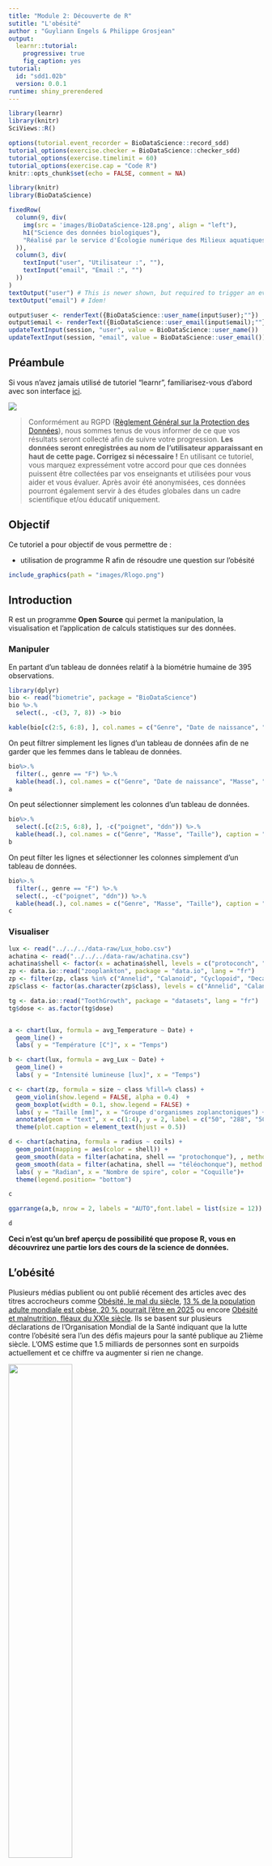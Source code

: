 ```yaml
---
title: "Module 2: Découverte de R"
sutitle: "L'obésité"
author : "Guyliann Engels & Philippe Grosjean"
output:
  learnr::tutorial:
    progressive: true
    fig_caption: yes
tutorial:
  id: "sdd1.02b"
  version: 0.0.1
runtime: shiny_prerendered
---
```


```r
library(learnr)
library(knitr)
SciViews::R()

options(tutorial.event_recorder = BioDataScience::record_sdd)
tutorial_options(exercise.checker = BioDataScience::checker_sdd)
tutorial_options(exercise.timelimit = 60)
tutorial_options(exercise.cap = "Code R")
knitr::opts_chunk$set(echo = FALSE, comment = NA)

library(knitr)
library(BioDataScience)


```

```r
fixedRow(
  column(9, div(
    img(src = 'images/BioDataScience-128.png', align = "left"),
    h1("Science des données biologiques"),
    "Réalisé par le service d'Écologie numérique des Milieux aquatiques, Université de Mons (Belgique)"
  )),
  column(3, div(
    textInput("user", "Utilisateur :", ""),
    textInput("email", "Email :", "")
  ))
)
textOutput("user") # This is newer shown, but required to trigger an event!
textOutput("email") # Idem!
```

```r
output$user <- renderText({BioDataScience::user_name(input$user);""})
output$email <- renderText({BioDataScience::user_email(input$email);""})
updateTextInput(session, "user", value = BioDataScience::user_name())
updateTextInput(session, "email", value = BioDataScience::user_email())
```


## Préambule

Si vous n'avez jamais utilisé de tutoriel "learnr", familiarisez-vous d'abord avec son interface [ici](http://biodatascience-course.sciviews.org/sdd-umons/learnr.html).

![](images/attention.jpg)

> Conformément au RGPD ([Règlement Général sur la Protection des Données](https://ec.europa.eu/info/law/law-topic/data-protection/reform/rules-business-and-organisations/principles-gdpr_fr)), nous sommes tenus de vous informer de ce que vos résultats seront collecté afin de suivre votre progression. **Les données seront enregistrées au nom de l'utilisateur apparaissant en haut de cette page. Corrigez si nécessaire !** En utilisant ce tutoriel, vous marquez expressément votre accord pour que ces données puissent être collectées par vos enseignants et utilisées pour vous aider et vous évaluer. Après avoir été anonymisées, ces données pourront également servir à des études globales dans un cadre scientifique et/ou éducatif uniquement.



## Objectif

Ce tutoriel a pour objectif de vous permettre de :

- utilisation de programme R afin de résoudre une question sur l'obésité

```r
include_graphics(path = "images/Rlogo.png")
```


## Introduction

R est un programme **Open Source** qui permet la manipulation, la visualisation et l'application de calculs statistiques sur des données. 

### Manipuler

En partant d'un tableau de données relatif à la biométrie humaine de 395 observations.

```r
library(dplyr)
bio <- read("biometrie", package = "BioDataScience")
bio %>.%
  select(., -c(3, 7, 8)) -> bio

kable(bio[c(2:5, 6:8), ], col.names = c("Genre", "Date de naissance", "Masse", "Taille", "Tour de poignet"), caption = "Premières lignes du tableau de données portant sur la biométrie humaine.")
```

On peut filtrer simplement les lignes d'un tableau de données afin de ne garder que les femmes dans le tableau de données.

```r
bio%>.%
  filter(., genre == "F") %>.%
  kable(head(.), col.names = c("Genre", "Date de naissance", "Masse", "Taille", "Tour de poignet"), caption = "Premières lignes du tableau de données portant sur la biométrie humaine ne comportant que les femmes.") -> a
a
```

On peut sélectionner simplement les colonnes d'un tableau de données.

```r
bio%>.%
  select(.[c(2:5, 6:8), ], -c("poignet", "ddn")) %>.%
  kable(head(.), col.names = c("Genre", "Masse", "Taille"), caption = "Premières lignes du tableau de données portant sur la biométrie humaine supprimant les colonnes portant sur le tour de taille de poignet et la date de naissance.") -> b
b
```

On peut filter les lignes et sélectionner les colonnes simplement  d'un tableau de données.

```r
bio%>.%
  filter(., genre == "F") %>.%
  select(., -c("poignet", "ddn")) %>.%
  kable(head(.), col.names = c("Genre", "Masse", "Taille"), caption = "Premières lignes du tableau de données portant sur la biométrie humaine ne comportant que les femmes et en supprimant les colonnes portant sur le tour de taille de poignet et la date de naissance.") -> c
c
```

### Visualiser

```r
lux <- read("../../../data-raw/Lux_hobo.csv")
achatina <- read("../../../data-raw/achatina.csv")
achatina$shell <- factor(x = achatina$shell, levels = c("protoconch", "teleoconch"), labels = c("protochonque", "téléochonque"))
zp <- data.io::read("zooplankton", package = "data.io", lang = "fr")
zp <- filter(zp, class %in% c("Annelid", "Calanoid", "Cyclopoid", "Decapod") & size < 2)
zp$class <- factor(as.character(zp$class), levels = c("Annelid", "Calanoid", "Cyclopoid", "Decapod"), labels = c("Annelida", "Calanoida", "Cyclopoida", "Decapoda"))

tg <- data.io::read("ToothGrowth", package = "datasets", lang = "fr")
tg$dose <- as.factor(tg$dose)


a <- chart(lux, formula = avg_Temperature ~ Date) +
  geom_line() +
  labs( y = "Température [C°]", x = "Temps")

b <- chart(lux, formula = avg_Lux ~ Date) +
  geom_line() +
  labs( y = "Intensité lumineuse [lux]", x = "Temps")

c <- chart(zp, formula = size ~ class %fill=% class) +
  geom_violin(show.legend = FALSE, alpha = 0.4)  +
  geom_boxplot(width = 0.1, show.legend = FALSE) +
  labs( y = "Taille [mm]", x = "Groupe d'organismes zoplanctoniques") +
  annotate(geom = "text", x = c(1:4), y = 2, label = c("50", "288", "50", "126")) +
  theme(plot.caption = element_text(hjust = 0.5))

d <- chart(achatina, formula = radius ~ coils) +
  geom_point(mapping = aes(color = shell)) +
  geom_smooth(data = filter(achatina, shell == "protochonque"), , method = "lm", formula = y ~ x, se = FALSE) +
  geom_smooth(data = filter(achatina, shell == "téléochonque"), method = "lm", formula = y ~ x+I(x^2), se = FALSE) +
  labs( y = "Radian", x = "Nombre de spire", color = "Coquille")+
  theme(legend.position= "bottom")
```


```r
c
```

```r
ggarrange(a,b, nrow = 2, labels = "AUTO",font.label = list(size = 12))
```


```r
d
```

**Ceci n'est qu'un bref aperçu de possibilité que propose R, vous en découvrirez une partie lors des cours de la science de données.** 


## L'obésité

Plusieurs médias publient ou ont publié récement des articles avec des titres accrocheurs comme [Obésité, le mal du siècle](https://www.lesechos.fr/idees-debats/cercle/cercle-166670-obesite-le-mal-du-siecle-2067263.php), [13 % de la population adulte mondiale est obèse, 20 % pourrait l’être en 2025](https://www.lemonde.fr/sante/article/2016/04/01/13-de-la-population-adulte-mondiale-est-obese-20-pourrait-bientot-l-etre_4893671_1651302.html) ou  encore [Obésité et malnutrition, fléaux du XXIe siècle](http://www.natura-sciences.com/sante/obesite-malnutrition.html). Ils se basent sur plusieurs déclarations de l'Organisation Mondial de la Santé indiquant que la lutte contre l'obésité sera l'un des défis majeurs pour la santé publique au 21ième siècle. L'OMS estime que 1.5 milliards de personnes sont en surpoids actuellement et ce chiffre va augmenter si rien ne change.


![](images/belly.jpg){width=50%}


Une multitude d'indicateur pour quantifier l'excédent de poids ont été employé au cours du temps (formule de Lorentz, formule de Creff ou encore la formule de Broca). Actuellement, c'est l'indice de masse corporelle (IMC ou encore **BMI** en anglais) qui est l'indicateur le plus employé. La formule est la suivant :

$$IMC (kg/m^2) = \frac{masse(kg)}{taille(m)^2}$$

Une fois la valeur obtenue de l'IMC, il faut la comparer au tableau ci-dessous pour connaitre son état de santé.

|IMC (kg/m2) | Interprétation (selon l’OMS) |
|------------|--------------------------|
|inférieur 18.5 | sous-poids |
|Entre 18.5 et 25 | Corpulence normale |
|Entre 25 et 30 | Surpoids |
|supérieur à 30 | Obésité |

Avancez pas à pas en toute simplicité dans cette première analyse avec R.

## Calcul de l'IMC

Les premières personnes dont vous avez les résultats sont les suivants: 

- identifiant: 1
- sexe : Femme
- masse :  50 kg
- taille : 1.70 m

Rappelez vous de la formule qui est : 

$$IMC (kg/m^2) = \frac{masse(kg)}{taille(m)^2}$$

On peut employer les opérations mathématiques de base avec R, qui respecte également l'ordre des priorités mathématiques.

| Opérations de base | Symboles |
|------------------|---------------|
| additions | `+` |
| soustractions | `-` |
| divisions | `/` | 
| multiplications | `*` | 
| exponentiations | `^` |

On va traduire la formule mathématique en une suite d'instructions.

```r
50 / 1.70^2
```

Son IMC indique que cette femme est dans la catégorie `sous-poids` selon l'échelle de l'OMS

Réalisez la même opération mathématique sur notre deuxième individu : 

- identifiant: 2
- sexe : Homme
- masse : 93 kg
- taille : 1.91 m

L'espace ci-dessous est une zone de code R. Tu peux y ajouter tes réponses et cliquer sur `Run Code`.

```r

```

```r
93 / 1.91^2
```


```r
# Not yet...
```

Son IMC indique que cet homme est par contre dans la catégorie `surpoids` selon l'échelle de l'OMS.

## Calcul de l'IMC sur plusieurs individus

Vous vous retrouvez rapidement avec 5 nouveaux individus femme et homme.

- identifiant:  3, 4, 5, 6, 7
- sexe : femme, femme, femme, femme, femme 
- masse : 63, 49, 75, 66, 54 kg 
- taille : 1.74, 1.55, 1.69, 1.79, 1.68 m

Le calcul un à un de l'IMC de chaque individu va très rapidement devenir fastidueux. R permet de créer des vecteurs que l'on peut affecter à des symboles avec la flèche `<-` comme le montre l'exemple ci-dessous.

```r
# affectation des valeurs de masse dans un vecteur au symbole w1
w1 <- c(63, 49, 75, 66, 54)
# affectation des valeurs dans un vecteur au symbole h1
h1 <- c(1.74, 1.55, 1.69, 1.79, 1.68)
# formule de IMC
w1 / h1^2
```

Réalisez les mêmes opérations sur les individus de 8 à 12

- identifiant:  8, 9, 10, 11, 12
- sexe : homme, homme, homme, homme 
- masse : 82, 73, 105, 61, 95 kg
- taille : 1.74, 1.86, 2.03, 1.72, 1.90 m

```r
# assignation des valeurs de masse dans un vecteur au symbole masse 
w2 <- c( )
# assignation des valeurs dans un vecteur au symbole taille
h2 <- 
# formule de IMC

```

Vous obtenez les 5 valeurs d'IMC d'une seule fois avec l'utilisation de vecteurs.

```r
# assignation des valeurs de masse dans un vecteur au symbole masse 
w2 <- c(82, 73, 105, 61, 95)
# assignation des valeurs dans un vecteur au symbole taille
h2 <- c(1.74, 1.86, 2.03, 1.72, 1.90)
# formule de IMC
w2/h2^2
```

```r
# Not yet...
```

## Ecriture d'un tableau de données 

Il devient évident qu'il est plus simple que nos observations de terrain soient rassemblées en un jeu de données structurées pour cela vous allez employer votre première fonction `data_frame()`. Cette dernière va permettre de combiner vos différents vecteurs en un jeu de données.

R utilise un ensemble de fonction afin de réaliser des opérations comme `data_frame()` qui permet de créer un tableau de données. Vous pouvez observer que la fonction comprend plusieurs arguments séparés par une `,`. Analysez avec attention l'exemple ci-dessous.

```r
# formation du jeu de données
woman1 <- data_frame(id = c(3, 4, 5, 6, 7), # ensemble de valeurs numériques
                    sex = c("w", "w", "w", "w", "w"), # ensemble de chaines de caracères specifié par l'utilisation des guillemets.
                    weight = w1, # le vecteur masse fait précédement
                    height = h1) # le vecteur taille fait précédement
# afficher le jeu de données
head(woman1) # head() permet d'afficher les premiers résultats d'un tableau
```

Avez-vous remarquez la différence entre des valeurs numériques et des chaines de caractères ?

Réalisez les mêmes opérations sur les individus de 8 à 12 : 

- identifiant:  8, 9, 10, 11, 12
- sexe : homme, homme, homme, homme 
- masse : 82, 73, 105, 61, 95 kg
- taille : 1.74, 1.86, 2.03, 1.72, 1.90 m

```r
# assignation des valeurs de masse dans un vecteur au symbole masse 
w2 <- c(82, 73, 105, 61, 95)
# assignation des valeurs dans un vecteur au symbole taille
h2 <- c(1.74, 1.86, 2.03, 1.72, 1.90)
```

```r
# formation du jeu de données
man1 <- data_frame(id = ,
                   sex = ,
                   weight = ,
                   height = )
# afficher le tableau de données avec la fonction head()

```

```r
# formation du jeu de données
man1 <- data_frame(id = c(8, 9, 10, 11, 12),
                    sex = c("h", "h", "h", "h", "h"), 
                    weight = w2, 
                    height = h2) 
# afficher le jeu de données
man1
```


```r
# Not yet...
```



Calculez de nouveau l'IMC et ajoutez vos résultats dans le tableau de données. Vous avez à votre disposition la fonction `mutate()` qui requiert comme argument le jeu de données et le nom de la nouvelle variable suivi de la formule mathématique.

```r
# calculer l'IMC
woman1 <- mutate(woman1, bmi = weight/height^2)
# afficher le tableau de données avec la fonction head()
head(woman1)
```

Vous pouvez observer que vous obtenez une nouvelle colonne au sein de votre tableau de données. Réalisez les mêmes opérations sur le jeu de données `man1`.

```r
man1 <- data_frame(id = c(8, 9, 10, 11, 12),
                    sex = c("h", "h", "h", "h", "h"), 
                    weight = c(82, 73, 105, 61, 95), 
                    height = c(1.74, 1.86, 2.03, 1.72, 1.90)) 
```


```r
# calculer l'IMC
man1 <- mutate(man1, bmi = )
# afficher le tableau de données avec la fonction head()

```

```r
# calculer l'IMC
man1 <- mutate(man1, bmi = weight/height^2)
# afficher le tableau de données avec la fonction head()
head(man1)
```


```r
# Not yet...
```


Vous pouvez observer que tout comme le tableau de données portant sur les femmes, vous obtenez une nouvelle colonne au sein de votre tableau de données portant le nom de BMI soit l'IMC en français.

## 13% de la population adulte mondiale est obèse

Le monde titre que 13% de la populaton mondiale est obèse. Vérifiez cette affirmation avec le jeu de données `bio` qui regroupe les masses et les tailles de 395 personnes adulte vivant sur le territoire belge.

```r
bio <- read("biometrie", package = "BioDataScience")
bio <- bio[ , c("genre", "masse", "taille")]
bio <- rename(bio, sex = genre, weight = masse, height = taille)
set.seed(50)
bio_ex <- sample_n(bio, size = 100, replace = FALSE)
```

```r
head(bio) 
```

Vous pouvez observer que la taille est exprimée en centimètres, il faut en tenir compte lors du calcul de l'IMC.

Un jeu de données réduit est employé pour expliciter les suites d'instructions `bio_ex` qui comprend uniquement 100 observations.

Calculez l'IMC sur le jeu de données `bio_ex`. Employez à nouveau la fonction `mutate()`. 

```r
# calculer le IMC (BMI en anglais) avec la fonction mutate()
bio_ex <- mutate(bio_ex, bmi = weight/(height/100)^2)
# afficher les premières lignes du tableau de données 
head(bio_ex, n = 5)
```

Calculez l'IMC sur le jeu de données `bio`.

```r
# calculer le IMC (BMI en anglais)

# afficher les premières lignes du tableau de données avec la fonction head()


```


```r
# calculer le IMC (BMI en anglais)
bio <- mutate(bio, bmi = weight/(height/100)^2)
# afficher les premières lignes du tableau de données
head(bio, n = 5)
```

```r
# Not yet...
```

## Signification de l'IMC selon l'échelle 

Une fois la valeur obtenue de l'IMC, il faut lui attribuer son interprétation pour connaitre son état de santé.

|IMC (kg/m2) | Interprétation (selon l’OMS) |
|------------|--------------------------|
|Inférieur 18.5 | Sous-poids (en anglais underweight) |
|Entre 18.5 et 25 | Corpulence normale (en anglais normal weight) |
|Entre 25 et 30 | Surpoids (en anglais overweight) |
|Supérieur à 30 | Obésité (en anglais obese) |

Vous avez à votre disposition la fonction `case_when()` qui permet d'attribuer l'interprétation de l'OMS à la valeur d'IMC. Vous devez lui indiquer d'une part la condition (ex = BMI < 18.5) et d'autre part son interprétation (ex : sous-poids), le tout séparé par un `~`. Vous pouvez retrouver les conditions ci-dessous.

|Condition | Représentation |
|------------|-----------------|
| Egal à  | `==` |
| Tout sauf | `!=` |
| Supérieur à | `>` |
| Inférieur à | `<` |
| Supérieur ou égal à | `>=` |
| Inférieur ou égal à | `<=` |
| et  | `&` |
| ou | `|` | 

Ajoutez une nouvelle variable qui tient compte de l'échelle de l'OMS avec le jeu de données `bio_ex`. Analysez la structuration de la suite d'instructions, les conditions employées, la position des guillemets,... 

```r
#ajouter la nouvelles variable
bio_ex <- mutate(bio_ex, bmi_signif = 
                   case_when(
                     bmi < 18.5 ~ "underweight",
                     bmi >= 18.5 & bmi < 25 ~ "normal weight",
                     bmi >= 25 & bmi < 30 ~ "overweight",
                     bmi >= 30 ~ "obese"))
# afficher le tableau 
head(bio_ex)
```

Ajoutez une nouvelle variable au jeu de données `bio` en complétant les informations manquantes.

```r
bio <- read("biometrie", package = "BioDataScience")
bio <- bio[ , c("genre", "masse", "taille")]
bio <- rename(bio, sex = genre, weight = masse, height = taille)
bio$bmi <- bio$weight/(bio$height/100)^2
```


```r
#ajouter la nouvelles variable
   <- mutate(   , bmi_signif = 
                   case_when(
                     bmi  ~ "underweight",
                     bmi  ~ "normal weight",
                     bmi  ~"overweight",
                     bmi  ~ "obese"))
# afficher le tableau 
head()
```


```r
#ajouter la nouvelles variable
bio <- mutate(bio, bmi_signif = 
                   case_when(
                     bmi < 18.5 ~ "underweight",
                     bmi > 18.5 & bmi < 25 ~ "normal weight",
                     bmi >= 25 & bmi < 30 ~ "overweight",
                     bmi >= 30 ~ "obese"))
# afficher le tableau 
head()
```

```r
#ajouter la nouvelles variable
bio <- mutate(bio, bmi_signif = 
                   case_when(
                     bmi < 18.5 ~ "underweight",
                     bmi > 18.5 & bmi < 25 ~ "normal weight",
                     bmi >= 25 & bmi < 30 ~ "overweight",
                     bmi >= 30 ~ "obese"))
# afficher le tableau 
head()
```


```r
# Not yet...
```


Votre nouvelle variable comprend une succession de lignes complétée par des chaines de caractères. Organisez cette variable de votre tableau de données avec la fonction `factor()`. Observez la nouvelle structuration de la suite d'instructions. Vous observez pour la première fois l'opérateur `$`. Dans l'exemple ci-dessous, vous pouvez l'interpréter comme dans le tableau de données `bio_ex`, je m'intéresse à la colonne/variable `bmi_signif`. La fonction `factor()` s'appliqe donc sur cette colonne. Avec l'argument `levels`, vous spécifiez les différents niveaux de votre variable à classer. 

Classer votre nouvelle variable avec le jeu de données `bio_ex`.

```r
bio_ex$bmi_signif <- factor(bio_ex$bmi_signif, levels = c("underweight", "normal weight", "overweight", "obese"))
```

Classer votre nouvelle variable  avec le jeu de données `bio`.

```r
bio <- read("biometrie", package = "BioDataScience")
bio <- bio[ , c("genre", "masse", "taille")]
bio <- rename(bio, sex = genre, weight = masse, height = taille)
bio$bmi <- bio$weight/(bio$height/100)^2

bio <- mutate(bio, bmi_signif = 
                   case_when(
                     bmi < 18.5 ~ "underweight",
                     bmi > 18.5 & bmi < 25 ~ "normal weight",
                     bmi >= 25 & bmi < 30 ~ "overweight",
                     bmi >= 30 ~ "obese"))
```


```r
bio$   <- factor(bio_ex$bmi_signif, levels = )
```

```r
bio$bmi_signif <- factor(bio_ex$bmi_signif, levels = c("underweight", "normal weight", "overweight", "obese"))
```

```r
# Not yet...
```

## Vérification de l'affirmation du journal le monde

La fonction  `summary()` permet d'obtenir un résumé complet d'un tableau de données.

```r
# résumé des données
summary(bio_ex)
# nombre d'obèse / nombre d'individus
12/100
```

```r
bio <- read("biometrie", package = "BioDataScience")
bio <- bio[ , c("genre", "masse", "taille")]
bio <- rename(bio, sex = genre, weight = masse, height = taille)
bio$bmi <- bio$weight/(bio$height/100)^2

bio <- mutate(bio, bmi_signif = 
                   case_when(
                     bmi < 18.5 ~ "underweight",
                     bmi > 18.5 & bmi < 25 ~ "normal weight",
                     bmi >= 25 & bmi < 30 ~ "overweight",
                     bmi >= 30 ~ "obese"))
bio$bmi_signif <- factor(bio$bmi_signif, levels = c("underweight", "normal weight", "overweight", "obese"))
```

Utilisez la fonction `summary()` pour obtenir une description du tableau de données.

```r
# résumé des données
summary()
```


```r
# Not yet...
```


```r
# calculer le pourcentage d'obèse dans notre tableau de données
 / 395
```

```r
# Not yet...
```

## Conclusion 

Le nombre d'obèse sur notre jeu de données est 12.6% ce qui est très proche des 13% annoncé par le monde. 

Bravo! Vous venez de terminez cette séance d'exercices dans un  tutoriel "learnr". 

Durant cette séance, vous avez appris à : 

- Effectuer des calculs dans R
- Créer des vecteurs et vectoriser vos calculs
- Assigner les résultats à un nom 
- Employer des fonctions, préciser leurs arguments et accéder à leurs pages d'aide 

Laissez nous vos impressions sur cet outil pédagogique ou expérimentez encore dans la zone ci-dessous. Rappelez-vous que pour placer un commentaire dans une zone de code R, vous devez utilisez un dièse (`#`) devant vos phrases.

```r
# Ajout de commentaires 
# ...
```

```r
# Not yet...
```
